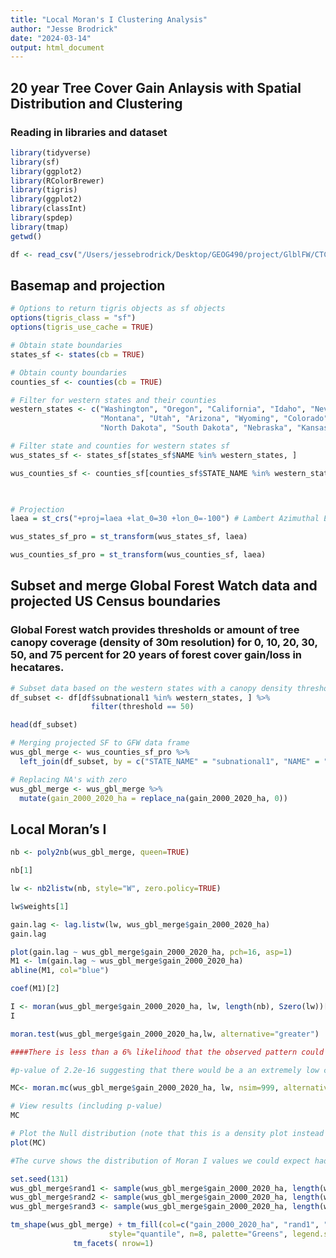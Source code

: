 ```yaml
---
title: "Local Moran's I Clustering Analysis"
author: "Jesse Brodrick"
date: "2024-03-14"
output: html_document
---
```


## 20 year Tree Cover Gain Anlaysis with Spatial Distribution and Clustering


### Reading in libraries and dataset
```r
library(tidyverse)
library(sf)
library(ggplot2)
library(RColorBrewer)
library(tigris)
library(ggplot2)
library(classInt)
library(spdep)
library(tmap)
getwd()

df <- read_csv("/Users/jessebrodrick/Desktop/GEOG490/project/GlblFW/CTCL1.csv")

```

## Basemap and projection
```r
# Options to return tigris objects as sf objects
options(tigris_class = "sf")
options(tigris_use_cache = TRUE)

# Obtain state boundaries
states_sf <- states(cb = TRUE)

# Obtain county boundaries
counties_sf <- counties(cb = TRUE)

# Filter for western states and their counties
western_states <- c("Washington", "Oregon", "California", "Idaho", "Nevada",
                    "Montana", "Utah", "Arizona", "Wyoming", "Colorado", "New Mexico",
                    "North Dakota", "South Dakota", "Nebraska", "Kansas", "Oklahoma", "Texas")

# Filter state and counties for western states sf
wus_states_sf <- states_sf[states_sf$NAME %in% western_states, ]

wus_counties_sf <- counties_sf[counties_sf$STATE_NAME %in% western_states, ]

 

# Projection
laea = st_crs("+proj=laea +lat_0=30 +lon_0=-100") # Lambert Azimuthal Equal Area

wus_states_sf_pro = st_transform(wus_states_sf, laea)

wus_counties_sf_pro = st_transform(wus_counties_sf, laea)
```


## Subset and merge Global Forest Watch data and projected US Census boundaries

### Global Forest watch provides thresholds or amount of tree canopy coverage (density of 30m resolution) for 0, 10, 20, 30, 50, and 75 percent for 20 years of forest cover gain/loss in hecatares. 

```r
# Subset data based on the western states with a canopy density threshold of 50
df_subset <- df[df$subnational1 %in% western_states, ] %>% 
                  filter(threshold == 50)

head(df_subset)

# Merging projected SF to GFW data frame
wus_gbl_merge <- wus_counties_sf_pro %>%
  left_join(df_subset, by = c("STATE_NAME" = "subnational1", "NAME" = "subnational2"))

# Replacing NA's with zero
wus_gbl_merge <- wus_gbl_merge %>%
  mutate(gain_2000_2020_ha = replace_na(gain_2000_2020_ha, 0))


```


## Local Moran's I

```r

nb <- poly2nb(wus_gbl_merge, queen=TRUE)

nb[1]

lw <- nb2listw(nb, style="W", zero.policy=TRUE)

lw$weights[1]

gain.lag <- lag.listw(lw, wus_gbl_merge$gain_2000_2020_ha)
gain.lag

plot(gain.lag ~ wus_gbl_merge$gain_2000_2020_ha, pch=16, asp=1)
M1 <- lm(gain.lag ~ wus_gbl_merge$gain_2000_2020_ha)
abline(M1, col="blue")

coef(M1)[2]

I <- moran(wus_gbl_merge$gain_2000_2020_ha, lw, length(nb), Szero(lw))[1]
I

moran.test(wus_gbl_merge$gain_2000_2020_ha,lw, alternative="greater")

####There is less than a 6% likelihood that the observed pattern could be the result of random chance

#p-value of 2.2e-16 suggesting that there would be a an extremely low chance of being wrong in rejecting the null hypothesis or that there is a 0.000.. chance that our observed pattern is consistent with a random process 

MC<- moran.mc(wus_gbl_merge$gain_2000_2020_ha, lw, nsim=999, alternative="greater")

# View results (including p-value)
MC

# Plot the Null distribution (note that this is a density plot instead of a histogram)
plot(MC)

#The curve shows the distribution of Moran I values we could expect had the incomes been randomly distributed across the counties. Note that our observed statistic, 0.54995, falls  to the right of the distribution suggesting that the income values are clustered (a positive Moran’s I value suggests clustering whereas a negative Moran’s I value suggests dispersion).

set.seed(131)
wus_gbl_merge$rand1 <- sample(wus_gbl_merge$gain_2000_2020_ha, length(wus_gbl_merge$gain_2000_2020_ha), replace = FALSE)
wus_gbl_merge$rand2 <- sample(wus_gbl_merge$gain_2000_2020_ha, length(wus_gbl_merge$gain_2000_2020_ha), replace = FALSE)
wus_gbl_merge$rand3 <- sample(wus_gbl_merge$gain_2000_2020_ha, length(wus_gbl_merge$gain_2000_2020_ha), replace = FALSE)

tm_shape(wus_gbl_merge) + tm_fill(col=c("gain_2000_2020_ha", "rand1", "rand2", "rand3"),
                      style="quantile", n=8, palette="Greens", legend.show = FALSE) +
              tm_facets( nrow=1)

```



